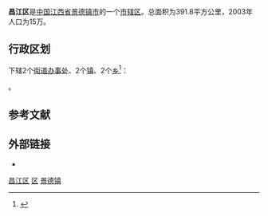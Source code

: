{{Infobox China County
|Belong = [[江西省|江西省]][[景德镇市|景德镇市]]
}}
'''昌江区'''是[[中国|中国]][[江西省|江西省]][[景德镇市|景德镇市]]的一个[[市辖区|市辖区]]。总面积为391.8平方公里，2003年人口为15万。

== 行政区划 ==
{{PAGENAMEBASE}}下辖2个[[街道办事处|街道办事处]]、2个[[行政建制镇|镇]]、2个[[乡_(中华人民共和国)|乡]]<ref>{{PRC admin/ref sgc|36/02/02}}</ref>：

{{PRC admin/children|36/02/02}}。

== 参考文献 ==
{{reflist}}

== 外部链接 ==
* {{Official website|http://www.jdzcjq.gov.cn/|name=景德镇市昌江区人民政府}}

{{Jiangxi-stub}}
{{景德镇市昌江区行政区划}}
{{景德镇市行政区划}}
{{江西行政区划}}

[[category:昌江区|]]
[[category:景德镇区县市|区]]
[[category:江西市辖区|景德镇]]
